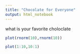 ```yaml
---
title: "Chocolate for Everyone"
output: html_notebook
---
```

what is your favorite choloclate 
```r
plot(rnorm(10),rnorm(10))
```

```r
plot(1:10,10:1)
```

